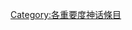 {{Articles by Importance|topic=神话|project=神话|format=toc}}
{{Wikipedia category}}
{{emptycat}}

[[Category:各重要度神话條目|Category:各重要度神话條目]]